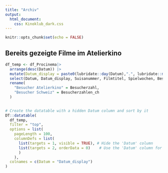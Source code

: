 ```yaml
---
title: "Archiv"
output:
  html_document:
    css: Kinoklub_dark.css
---
```


```r
knitr::opts_chunk$set(echo = FALSE)
```

## Bereits gezeigte Filme im Atelierkino
```r
df_temp <- df_Procinema|>
  arrange(desc(Datum)) |>
  mutate(Datum_display = paste0(lubridate::day(Datum),".", lubridate::month(Datum),".", lubridate::year(Datum)))|>
  select(Datum, Datum_display, Suisanummer, Filmtitel, Spielwochen, Besucherzahl, Besucherzahlen_ch)|>
  rename(
    "Besucher Atelierkino" = Besucherzahl,
    "Besucher Schweiz" = Besucherzahlen_ch
  )
  
```

```r
# Create the datatable with a hidden Datum column and sort by it
DT::datatable(
  df_temp,
  filter = "top",
  options = list(
    pageLength = 100,
    columnDefs = list(
      list(targets = 1, visible = TRUE), # Hide the 'Datum' column
      list(targets = 2, orderData = 0)    # Use the 'Datum' column for sorting 'Datum_display'
      )
    ),
  colnames = c(Datum = "Datum_display")
)
```
